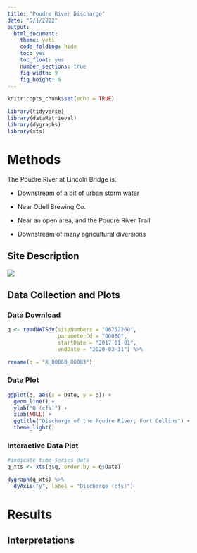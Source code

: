 ```yaml
---
title: "Poudre River Discharge"
date: "5/1/2022"
output: 
  html_document:
    theme: yeti
    code_folding: hide
    toc: yes
    toc_float: yes
    number_sections: true
    fig_width: 9
    fig_height: 6
---
```


```r
knitr::opts_chunk$set(echo = TRUE)

library(tidyverse)
library(dataRetrieval)
library(dygraphs)
library(xts)

```
# Methods

The Poudre River at Lincoln Bridge is:

  - Downstream of a bit of urban storm water
  
  - Near Odell Brewing Co.
  
  - Near an open area, and the Poudre River Trail
  
  - Downstream of many agricultural diversions

## Site Description

![](https://waterdata.usgs.gov/nwisweb/local/state/co/text/pics/06752260big.jpg)

## Data Collection and Plots

### Data Download

```r
q <- readNWISdv(siteNumbers = "06752260",
                parameterCd = "00060",
                startDate = "2017-01-01",
                endDate = "2020-03-31") %>% 

rename(q = "X_00060_00003")
```

### Data Plot

```r
ggplot(q, aes(x = Date, y = q)) +
  geom_line() +
  ylab("Q (cfs)") +
  xlab(NULL) +
  ggtitle("Discharge of the Poudre River, Fort Collins") +
  theme_light()
```

### Interactive Data Plot

```r
#indicate time-series data
q_xts <- xts(q$q, order.by = q$Date)

dygraph(q_xts) %>% 
  dyAxis("y", label = "Discharge (cfs)")
```

# Results

## Interpretations
